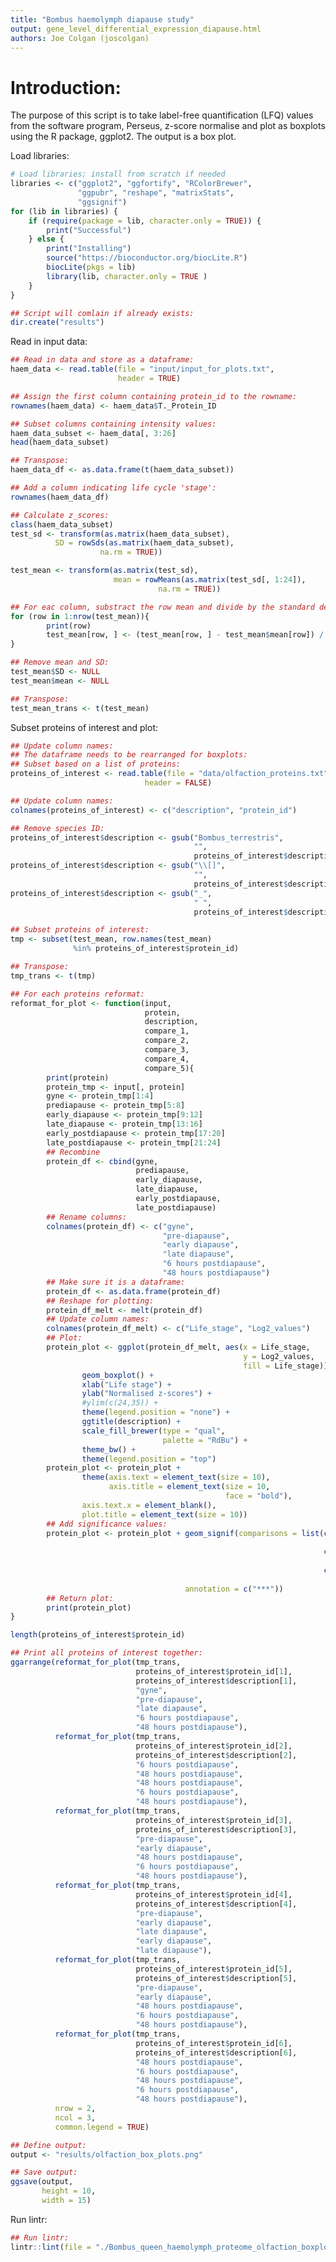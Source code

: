 ```yaml
--- 
title: "Bombus haemolymph diapause study"
output: gene_level_differential_expression_diapause.html
authors: Joe Colgan (joscolgan)
--- 
```


Introduction:
=============

The purpose of this script is to take label-free quantification (LFQ) values from the software program, Perseus, z-score normalise and plot as boxplots using the R package, ggplot2. The output is a box plot.

Load libraries:

```r
# Load libraries; install from scratch if needed
libraries <- c("ggplot2", "ggfortify", "RColorBrewer",
               "ggpubr", "reshape", "matrixStats",
               "ggsignif")
for (lib in libraries) {
    if (require(package = lib, character.only = TRUE)) {
        print("Successful")
    } else {
        print("Installing")
        source("https://bioconductor.org/biocLite.R")
        biocLite(pkgs = lib)
        library(lib, character.only = TRUE )
    }
}

## Script will comlain if already exists:
dir.create("results")
```

Read in input data:

```r
## Read in data and store as a dataframe:
haem_data <- read.table(file = "input/input_for_plots.txt",
                        header = TRUE)

## Assign the first column containing protein_id to the rowname:
rownames(haem_data) <- haem_data$T._Protein_ID

## Subset columns containing intensity values:
haem_data_subset <- haem_data[, 3:26]
head(haem_data_subset)

## Transpose:
haem_data_df <- as.data.frame(t(haem_data_subset))

## Add a column indicating life cycle 'stage':
rownames(haem_data_df)

## Calculate z_scores:
class(haem_data_subset)
test_sd <- transform(as.matrix(haem_data_subset),
          SD = rowSds(as.matrix(haem_data_subset),
                    na.rm = TRUE))

test_mean <- transform(as.matrix(test_sd),
                       mean = rowMeans(as.matrix(test_sd[, 1:24]),
                                 na.rm = TRUE))

## For eac column, substract the row mean and divide by the standard deviation:
for (row in 1:nrow(test_mean)){
        print(row)
        test_mean[row, ] <- (test_mean[row, ] - test_mean$mean[row]) / test_mean$SD[row]
}

## Remove mean and SD:
test_mean$SD <- NULL
test_mean$mean <- NULL

## Transpose:
test_mean_trans <- t(test_mean)
```

Subset proteins of interest and plot:

```r
## Update column names:
## The dataframe needs to be rearranged for boxplots:
## Subset based on a list of proteins:
proteins_of_interest <- read.table(file = "data/olfaction_proteins.txt",
                              header = FALSE)

## Update column names:
colnames(proteins_of_interest) <- c("description", "protein_id")

## Remove species ID:
proteins_of_interest$description <- gsub("Bombus_terrestris",
                                         "",
                                         proteins_of_interest$description)
proteins_of_interest$description <- gsub("\\[]",
                                         "",
                                         proteins_of_interest$description)
proteins_of_interest$description <- gsub("_",
                                         " ",
                                         proteins_of_interest$description)

## Subset proteins of interest:
tmp <- subset(test_mean, row.names(test_mean)
              %in% proteins_of_interest$protein_id)

## Transpose:
tmp_trans <- t(tmp)

## For each proteins reformat:
reformat_for_plot <- function(input,
                              protein,
                              description,
                              compare_1,
                              compare_2,
                              compare_3,
                              compare_4,
                              compare_5){
        print(protein)
        protein_tmp <- input[, protein]
        gyne <- protein_tmp[1:4]
        prediapause <- protein_tmp[5:8]
        early_diapause <- protein_tmp[9:12]
        late_diapause <- protein_tmp[13:16]
        early_postdiapause <- protein_tmp[17:20]
        late_postdiapause <- protein_tmp[21:24]
        ## Recombine
        protein_df <- cbind(gyne,
                            prediapause,
                            early_diapause,
                            late_diapause,
                            early_postdiapause,
                            late_postdiapause)
        ## Rename columns:
        colnames(protein_df) <- c("gyne",
                                  "pre-diapause",
                                  "early diapause",
                                  "late diapause",
                                  "6 hours postdiapause",
                                  "48 hours postdiapause")
        ## Make sure it is a dataframe:
        protein_df <- as.data.frame(protein_df)
        ## Reshape for plotting:
        protein_df_melt <- melt(protein_df)
        ## Update column names:
        colnames(protein_df_melt) <- c("Life_stage", "Log2_values")
        ## Plot:
        protein_plot <- ggplot(protein_df_melt, aes(x = Life_stage,
                                                    y = Log2_values,
                                                    fill = Life_stage)) +
                geom_boxplot() +
                xlab("Life stage") +
                ylab("Normalised z-scores") +
                #ylim(c(24,35)) +
                theme(legend.position = "none") +
                ggtitle(description) +
                scale_fill_brewer(type = "qual",
                                  palette = "RdBu") +
                theme_bw() +
                theme(legend.position = "top")
        protein_plot <- protein_plot +
                theme(axis.text = element_text(size = 10),
                      axis.title = element_text(size = 10,
                                                face = "bold"),
                axis.text.x = element_blank(),
                plot.title = element_text(size = 10))
        ## Add significance values:
        protein_plot <- protein_plot + geom_signif(comparisons = list(c(compare_1,
                                                                       compare_2),
                                                                      c(compare_3,
                                                                        compare_4),
                                                                      c(compare_4,
                                                                        compare_5)),
                                       annotation = c("***"))
        ## Return plot:
        print(protein_plot)
}

length(proteins_of_interest$protein_id)

## Print all proteins of interest together:
ggarrange(reformat_for_plot(tmp_trans,
                            proteins_of_interest$protein_id[1],
                            proteins_of_interest$description[1],
                            "gyne",
                            "pre-diapause",
                            "late diapause",
                            "6 hours postdiapause",
                            "48 hours postdiapause"),
          reformat_for_plot(tmp_trans,
                            proteins_of_interest$protein_id[2],
                            proteins_of_interest$description[2],
                            "6 hours postdiapause",
                            "48 hours postdiapause",
                            "48 hours postdiapause",
                            "6 hours postdiapause",
                            "48 hours postdiapause"),
          reformat_for_plot(tmp_trans,
                            proteins_of_interest$protein_id[3],
                            proteins_of_interest$description[3],
                            "pre-diapause",
                            "early diapause",
                            "48 hours postdiapause",
                            "6 hours postdiapause",
                            "48 hours postdiapause"),
          reformat_for_plot(tmp_trans,
                            proteins_of_interest$protein_id[4],
                            proteins_of_interest$description[4],
                            "pre-diapause",
                            "early diapause",
                            "late diapause",
                            "early diapause",
                            "late diapause"),
          reformat_for_plot(tmp_trans,
                            proteins_of_interest$protein_id[5],
                            proteins_of_interest$description[5],
                            "pre-diapause",
                            "early diapause",
                            "48 hours postdiapause",
                            "6 hours postdiapause",
                            "48 hours postdiapause"),
          reformat_for_plot(tmp_trans,
                            proteins_of_interest$protein_id[6],
                            proteins_of_interest$description[6],
                            "48 hours postdiapause",
                            "6 hours postdiapause",
                            "48 hours postdiapause",
                            "6 hours postdiapause",
                            "48 hours postdiapause"),
          nrow = 2,
          ncol = 3,
          common.legend = TRUE)

## Define output:
output <- "results/olfaction_box_plots.png"

## Save output:
ggsave(output,
       height = 10,
       width = 15)
```

Run lintr:

```r
## Run lintr:
lintr::lint(file = "./Bombus_queen_haemolymph_proteome_olfaction_boxplots.Rmd")
```
